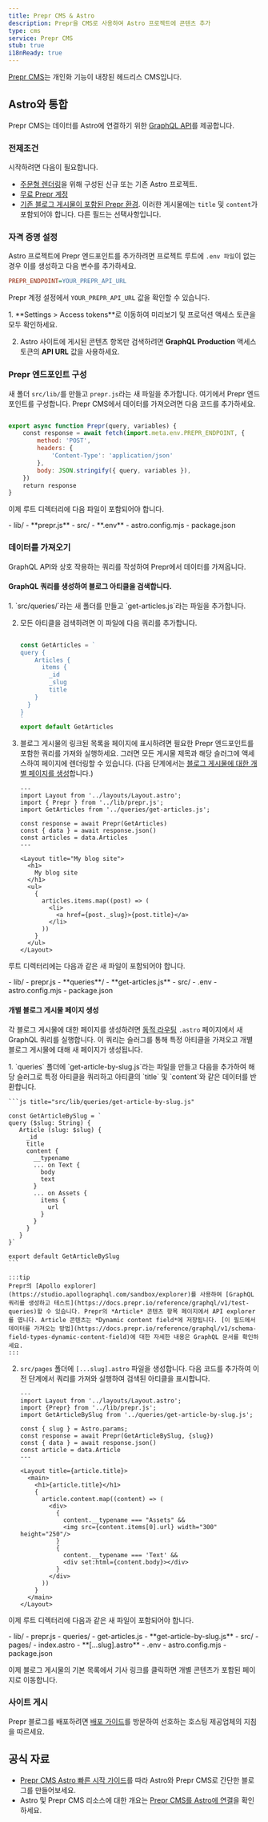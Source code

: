 ```yaml
---
title: Prepr CMS & Astro
description: Prepr을 CMS로 사용하여 Astro 프로젝트에 콘텐츠 추가
type: cms
service: Prepr CMS
stub: true
i18nReady: true
---
```


[Prepr CMS](https://www.prepr.io/)는 개인화 기능이 내장된 헤드리스 CMS입니다.

## Astro와 통합

Prepr CMS는 데이터를 Astro에 연결하기 위한 [GraphQL API](https://docs.prepr.io/reference/graphql/v1/overview)를 제공합니다.

### 전제조건

시작하려면 다음이 필요합니다.

- [주문형 렌더링](/ko/guides/on-demand-rendering/)을 위해 구성된 신규 또는 기존 Astro 프로젝트.
- [무료 Prepr 계정](https://signup.prepr.io/)
- [기존 블로그 게시물이 포함된 Prepr 환경](https://docs.prepr.io/account/set-up-environments#create-an-envirntonment). 이러한 게시물에는 `title` 및 `content`가 포함되어야 합니다. 다른 필드는 선택사항입니다.

### 자격 증명 설정

Astro 프로젝트에 Prepr 엔드포인트를 추가하려면 프로젝트 루트에 `.env 파일`이 없는 경우 이를 생성하고 다음 변수를 추가하세요.

```ini title=".env"
PREPR_ENDPOINT=YOUR_PREPR_API_URL
```

Prepr 계정 설정에서 `YOUR_PREPR_API_URL` 값을 확인할 수 있습니다.

<Steps>
1. **Settings > Access tokens**로 이동하여 미리보기 및 프로덕션 액세스 토큰을 모두 확인하세요.

2. Astro 사이트에 게시된 콘텐츠 항목만 검색하려면 **GraphQL Production** 액세스 토큰의 **API URL** 값을 사용하세요.
</Steps>

### Prepr 엔드포인트 구성

새 폴더 `src/lib/`를 만들고 `prepr.js`라는 새 파일을 추가합니다. 여기에서 Prepr 엔드포인트를 구성합니다. Prepr CMS에서 데이터를 가져오려면 다음 코드를 추가하세요.

```js title="src/lib/prepr.js"

export async function Prepr(query, variables) {
    const response = await fetch(import.meta.env.PREPR_ENDPOINT, {
        method: 'POST',
        headers: {
            'Content-Type': 'application/json'
        },
        body: JSON.stringify({ query, variables }),
    })
    return response
}
```

이제 루트 디렉터리에 다음 파일이 포함되어야 합니다.

<FileTree title="Project Structure">
- lib/
    - **prepr.js**
- src/
- **.env**
- astro.config.mjs
- package.json

</FileTree>

### 데이터를 가져오기

GraphQL API와 상호 작용하는 쿼리를 작성하여 Prepr에서 데이터를 가져옵니다.

#### GraphQL 쿼리를 생성하여 블로그 아티클을 검색합니다.

<Steps>
1. `src/queries/`라는 새 폴더를 만들고 `get-articles.js`라는 파일을 추가합니다.

2. 모든 아티클을 검색하려면 이 파일에 다음 쿼리를 추가합니다.

    ```js title="src/queries/get-articles.js"

    const GetArticles = `
    query {
        Articles {
          items {
            _id
            _slug
            title
        }
      }
    }
    `
    export default GetArticles
    ```

3. 블로그 게시물의 링크된 목록을 페이지에 표시하려면 필요한 Prepr 엔드포인트를 포함한 쿼리를 가져와 실행하세요. 그러면 모든 게시물 제목과 해당 슬러그에 액세스하여 페이지에 렌더링할 수 있습니다. (다음 단계에서는 [블로그 게시물에 대한 개별 페이지를 생성](#개별-블로그-게시물-페이지-생성)합니다.)

    ```astro title="src/pages/index.astro" ins={3-4, 6-8, 15-23}
    ---
    import Layout from '../layouts/Layout.astro';
    import { Prepr } from '../lib/prepr.js';
    import GetArticles from '../queries/get-articles.js';

    const response = await Prepr(GetArticles)
    const { data } = await response.json()
    const articles = data.Articles
    ---

    <Layout title="My blog site">
      <h1>
        My blog site
      </h1>
      <ul>
        {
          articles.items.map((post) => (
            <li>
              <a href={post._slug}>{post.title}</a>
            </li>
          ))
        }
      </ul>
    </Layout>
    ```
</Steps>

루트 디렉터리에는 다음과 같은 새 파일이 포함되어야 합니다.

<FileTree title="Project Structure">
- lib/
    - prepr.js
    - **queries**/
        - **get-articles.js**
- src/
- .env
- astro.config.mjs
- package.json
</FileTree>

#### 개별 블로그 게시물 페이지 생성

각 블로그 게시물에 대한 페이지를 생성하려면 [동적 라우팅](/ko/guides/routing/#서버-ssr-모드) `.astro` 페이지에서 새 GraphQL 쿼리를 실행합니다. 이 쿼리는 슬러그를 통해 특정 아티클을 가져오고 개별 블로그 게시물에 대해 새 페이지가 생성됩니다.

<Steps>
1. `queries` 폴더에 `get-article-by-slug.js`라는 파일을 만들고 다음을 추가하여 해당 슬러그로 특정 아티클을 쿼리하고 아티클의 `title` 및 `content`와 같은 데이터를 반환합니다.

    ```js title="src/lib/queries/get-article-by-slug.js"

    const GetArticleBySlug = `
    query ($slug: String) {
       Article (slug: $slug) {
         _id
         title
         content {
           __typename
           ... on Text {
             body
             text
           }
           ... on Assets {
             items {
               url
             }
           }
         }
       }
    }`

    export default GetArticleBySlug
    ```

    :::tip
    Prepr의 [Apollo explorer](https://studio.apollographql.com/sandbox/explorer)를 사용하여 [GraphQL 쿼리를 생성하고 테스트](https://docs.prepr.io/reference/graphql/v1/test-queries)할 수 있습니다. Prepr의 *Article* 콘텐츠 항목 페이지에서 API explorer를 엽니다. Article 콘텐츠는 *Dynamic content field*에 저장됩니다. [이 필드에서 데이터를 가져오는 방법](https://docs.prepr.io/reference/graphql/v1/schema-field-types-dynamic-content-field)에 대한 자세한 내용은 GraphQL 문서를 확인하세요.
    :::

2. `src/pages` 폴더에 `[...slug].astro` 파일을 생성합니다. 다음 코드를 추가하여 이전 단계에서 쿼리를 가져와 실행하여 검색된 아티클을 표시합니다.

    ```astro title="src/pages/[...slug].astro"
    ---
    import Layout from '../layouts/Layout.astro';
    import {Prepr} from '../lib/prepr.js';
    import GetArticleBySlug from '../queries/get-article-by-slug.js';

    const { slug } = Astro.params;
    const response = await Prepr(GetArticleBySlug, {slug})
    const { data } = await response.json()
    const article = data.Article
    ---

    <Layout title={article.title}>
      <main>
        <h1>{article.title}</h1>
        {
          article.content.map((content) => (
            <div>
              {
                content.__typename === "Assets" &&
                <img src={content.items[0].url} width="300" height="250"/>
              }
              {
                content.__typename === 'Text' &&
                <div set:html={content.body}></div>
              }
            </div>
          ))
        }
      </main>
    </Layout>
    ```
</Steps>

이제 루트 디렉터리에 다음과 같은 새 파일이 포함되어야 합니다.

<FileTree title="Project Structure">
- lib/
    - prepr.js
    - queries/
        - get-articles.js
        - **get-article-by-slug.js**
- src/
    - pages/
      - index.astro
      - **[…slug].astro**
- .env
- astro.config.mjs
- package.json
</FileTree>

이제 블로그 게시물의 기본 목록에서 기사 링크를 클릭하면 개별 콘텐츠가 포함된 페이지로 이동합니다.

### 사이트 게시

Prepr 블로그를 배포하려면 [배포 가이드](/ko/guides/deploy/)를 방문하여 선호하는 호스팅 제공업체의 지침을 따르세요.

## 공식 자료

- [Prepr CMS Astro 빠른 시작 가이드](https://github.com/preprio/astro-quick-start)를 따라 Astro와 Prepr CMS로 간단한 블로그를 만들어보세요.
- Astro 및 Prepr CMS 리소스에 대한 개요는 [Prepr CMS를 Astro에 연결](https://docs.prepr.io/connecting-front-end-apps/astro)을 확인하세요.